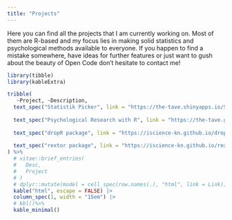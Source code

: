 ```yaml
---
title: "Projects"
---
```


Here you can find all the projects that I am currently working on.
Most of them are R-based and my focus lies in making solid statistics and psychological methods available to everyone.
If you happen to find a mistake somewhere, have ideas for further features or just want to gush about the beauty of Open Code don't hesitate to contact me!


```r
library(tibble)
library(kableExtra)

tribble(
   ~Project, ~Description,
  text_spec("Statistik Picker", link = "https://the-tave.shinyapps.io/Statistik-Picker"), "Study Tool for learning statistics in a fun and accessible way. It provides explanations as well as fun simulations and interactive tools (currently only in German). It can even be installed as an app on mobile devices!",
  
  text_spec("Psychological Research with R", link = "https://the-tave.github.io/psych-research-with-r"), "An online book targetted at psychology students starting to learn R. From installation to a finished, automated statistical report in R Markdown, it covers all the basics needed to really profit from R knowledge!",
  
  text_spec("dropR package", link = "https://iscience-kn.github.io/dropR"), "R package to facilitate dropout analysis by condition. Dropout is an important measure to determine participants' motivation and also validity of results. This package & web app are to help make dropout analysis a routine step of data analysis in research.",
  
  text_spec("rextor package", link = "https://iscience-kn.github.io/rextor"), "R package to help read in WEXTOR data into R. Offers help with basic data preperation as well as styling graphical output and basic help from Rex right inside of R Studio!"
) %>% 
  # vitae::brief_entries(
  #   Desc,
  #   Project
  # )
  # dplyr::mutate(model = cell_spec(row.names(.), "html", link = Link)) %>%
  kable("html", escape = FALSE) |>
  column_spec(1, width = "15em") |> 
  # kbl()%>%
  kable_minimal()
```


<!-- About this site -->

<!-- ```{r} -->
<!-- 1 + 1 -->
<!-- ``` -->
